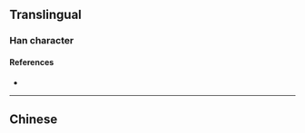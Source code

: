 {{character info/new}}
{{also|龐}}
==Translingual==

===Han character===
{{Han char|rn=53|rad=广|as=05|sn=8|four=|canj=IIKP|ids=⿸广龙}}

====References====
* {{Han ref|kx=0345.081|hdz=20876.050|uh=5E9E|ud=24222}}

----

==Chinese==
{{zh-see|龐}}